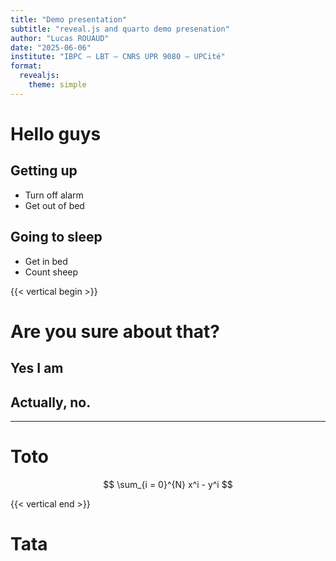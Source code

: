 ```yaml
---
title: "Demo presentation"
subtitle: "reveal.js and quarto demo presenation"
author: "Lucas ROUAUD"
date: "2025-06-06"
institute: "IBPC — LBT — CNRS UPR 9080 — UPCité"
format:
  revealjs:
    theme: simple
---
```


# Hello guys

## Getting up

- Turn off alarm
- Get out of bed

## Going to sleep

- Get in bed
- Count sheep

{{< vertical begin >}}

# Are you sure about that?

## Yes I am

## Actually, no.

---

# Toto

$$
\sum_{i = 0}^{N} x^i - y^i
$$


{{< vertical end >}}

# Tata

